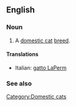 ==English==

===Noun===
{{en-noun|sg=[[LaPerm]]}}

# A [[domestic cat]] [[breed]].

====Translations====
{{trans-top}}
* Italian: [[gatto LaPerm]]
{{trans-mid}}
{{trans-bottom}}

===See also===
{{wikipedia|LaPerm}}
{{commonscat|LaPerm cats}}

[[Category:Domestic cats]]